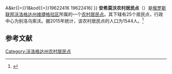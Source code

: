 {{Infobox Settlement
| official_name = 安希莫沃农村居民点
| native_name = Сельское поселение Анхимовское
| settlement_type = [[农村居民点|农村居民点]]
| subdivision_type = [[国家|国家]]
| subdivision_type1 = [[州_(俄罗斯)|州]]
| subdivision_type2 = [[区_(苏联)|区]]
| subdivision_name = {{RUS}}
| subdivision_name1 = [[沃洛格达州|沃洛格达州]]
| subdivision_name2 = [[维捷格拉区|维捷格拉区]]
| seat_type = 行政中心
| seat = 别洛乌索沃
| population_as_of=2015
| population_footnotes = <ref name=stat />
| population_total = 1544
| coordinates_display = inline,title
| latd =  | latm =  | lats =  | latNS = N
| longd =  | longm =  | longs =  | longEW = E
| timezone = [[莫斯科时间|MSK]]
| utc_offset = +3
| blank_name = [[俄罗斯市政土地区划代码|OKTMO编码]]
| blank_info = [http://classif.spb.ru/classificators/view/tma.php?st{{=}}A&kr{{=}}1&kod{{=}}19622416 19622416]
}}
'''安希莫沃农村居民点'''（{{lang-ru|Сельское поселение Анхимовское}}）是[[俄罗斯联邦|俄罗斯联邦]][[沃洛格达州|沃洛格达州]][[维捷格拉区|维捷格拉区]]所属的一个[[农村居民点|农村居民点]]。其下辖有25个居民点，行政中心为别洛乌索沃。据2015年统计，该农村居民点的人口为1544人。<ref name=stat>{{cite web |url=http://www.gks.ru/free_doc/doc_2015/bul_dr/mun_obr2015.rar |title=Численность населения Российской Федерации по муниципальным образованиям на 1 января 2015 года |accessdate=2015-08-06 |archiveurl=https://www.webcitation.org/6aaNzOlFO?url=http://www.gks.ru/free_doc/doc_2015/bul_dr/mun_obr2015.rar |archivedate=2015-08-06 |language=ru |deadurl=yes }}</ref>

== 参考文献 ==
{{reflist}}

{{Russia-stub}}

[[Category:沃洛格达州农村居民点|Category:沃洛格达州农村居民点]]